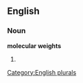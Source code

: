 
==English==

===Noun===
'''molecular weights'''

# {{plural of|[[molecular weight]]}}

[[Category:English plurals]]